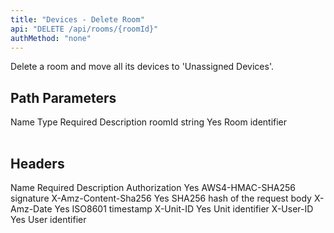 ```yaml
---
title: "Devices - Delete Room"
api: "DELETE /api/rooms/{roomId}"
authMethod: "none"
---
```


Delete a room and move all its devices to 'Unassigned Devices'.

## Path Parameters

<Table>
  <Table.Head>
    <Table.Row>
      <Table.Header>Name</Table.Header>
      <Table.Header>Type</Table.Header>
      <Table.Header>Required</Table.Header>
      <Table.Header>Description</Table.Header>
    </Table.Row>
  </Table.Head>
  <Table.Body>
    <Table.Row>
      <Table.Cell>roomId</Table.Cell>
      <Table.Cell>string</Table.Cell>
      <Table.Cell>Yes</Table.Cell>
      <Table.Cell>Room identifier</Table.Cell>
    </Table.Row>
  </Table.Body>
</Table>

## Headers

<Table>
  <Table.Head>
    <Table.Row>
      <Table.Header>Name</Table.Header>
      <Table.Header>Required</Table.Header>
      <Table.Header>Description</Table.Header>
    </Table.Row>
  </Table.Head>
  <Table.Body>
    <Table.Row>
      <Table.Cell>Authorization</Table.Cell>
      <Table.Cell>Yes</Table.Cell>
      <Table.Cell>AWS4-HMAC-SHA256 signature</Table.Cell>
    </Table.Row>
    <Table.Row>
      <Table.Cell>X-Amz-Content-Sha256</Table.Cell>
      <Table.Cell>Yes</Table.Cell>
      <Table.Cell>SHA256 hash of the request body</Table.Cell>
    </Table.Row>
    <Table.Row>
      <Table.Cell>X-Amz-Date</Table.Cell>
      <Table.Cell>Yes</Table.Cell>
      <Table.Cell>ISO8601 timestamp</Table.Cell>
    </Table.Row>
    <Table.Row>
      <Table.Cell>X-Unit-ID</Table.Cell>
      <Table.Cell>Yes</Table.Cell>
      <Table.Cell>Unit identifier</Table.Cell>
    </Table.Row>
    <Table.Row>
      <Table.Cell>X-User-ID</Table.Cell>
      <Table.Cell>Yes</Table.Cell>
      <Table.Cell>User identifier</Table.Cell>
    </Table.Row>
  </Table.Body>
</Table>
